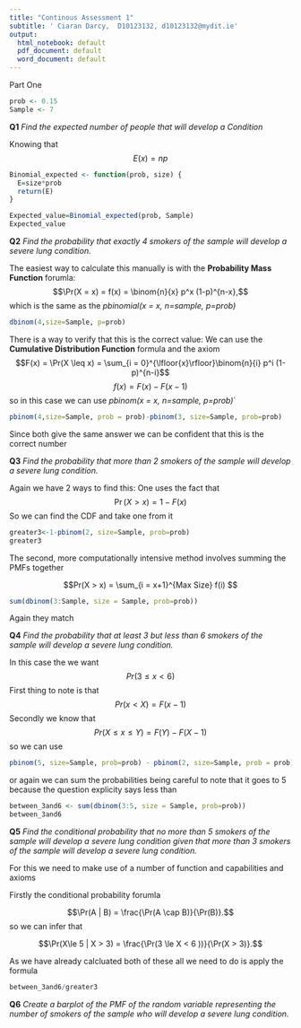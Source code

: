 ```yaml
---
title: "Continous Assessment 1"
subtitle: ' Ciaran Darcy,  D10123132, d10123132@mydit.ie'
output:
  html_notebook: default
  pdf_document: default
  word_document: default
---
```


Part One
```r
prob <- 0.15
Sample <- 7
```

**Q1** *Find the expected number of people that will develop a Condition*

Knowing that
$$E(x)=np$$

```r
Binomial_expected <- function(prob, size) {
  E=size*prob
  return(E)
}

Expected_value=Binomial_expected(prob, Sample)
Expected_value
```

**Q2** *Find the probability that exactly 4 smokers of the sample will develop a severe lung condition.*

The easiest way to calculate this manually is with the **Probability Mass Function** forumla:
$$\Pr(X = x) = f(x) = \binom{n}{x} p^x (1-p)^{n-x},$$
which is the same as the *pbinomial(x = x, n=sample, p=prob)*
```r
dbinom(4,size=Sample, p=prob)
```
There is a way to verify that this is the correct value: We can use the **Cumulative Distribution Function** formula and the axiom
$$F(x) = \Pr(X \leq x) = \sum_{i = 0}^{\lfloor{x}\rfloor}\binom{n}{i} p^i (1-p)^{n-i}$$
$$f(x)=F(x)-F(x-1)$$
so in this case we can use *pbinom(x = x, n=sample, p=prob)*`
```r
pbinom(4,size=Sample, prob = prob)-pbinom(3, size=Sample, prob=prob)
```
Since both give the same answer we can be confident that this is the correct number

**Q3** *Find the probability that more than 2 smokers of the sample will develop a severe lung condition.*

Again we have 2 ways to find this:
One uses the fact that 
$$\Pr(X > x) = 1-F(x)$$
So we can find the CDF and take one from it 

```r
greater3<-1-pbinom(2, size=Sample, prob=prob)
greater3

```
The second, more computationally intensive method involves 
summing the PMFs together 

$$Pr(X > x) =  \sum_{i = x+1}^{Max Size} f(i) $$
```r
sum(dbinom(3:Sample, size = Sample, prob=prob))

```
Again they match 

**Q4** *Find the probability that at least 3 but less than 6 smokers of the sample will develop a severe lung condition.*

In this case the we want 
$$Pr(3 \le x < 6 )$$
First thing to note is that 
$$Pr(x<X)= F(x-1)$$
Secondly we know that 
$$Pr(X\le x \le Y ) = F(Y)-F(X-1)$$
so we can use
```r
pbinom(5, size=Sample, prob=prob) - pbinom(2, size=Sample, prob = prob)

```
or again we can sum the probabilities being careful to note that it goes to 5 because the question explicity says less than
```r
between_3and6 <- sum(dbinom(3:5, size = Sample, prob=prob))
between_3and6

```
**Q5**  *Find the conditional probability that no more than 5 smokers of the sample will develop a severe lung condition given that more than 3 smokers of the sample will develop a severe lung condition.*

For this we need to make use of a number of function and capabilities and axioms

Firstly the conditional probability forumla

$$\Pr(A | B) = \frac{\Pr(A \cap B)}{\Pr(B)}.$$
so we can infer that 

$$\Pr(X\le 5 | X > 3) = \frac{\Pr(3 \le X < 6 ))}{\Pr(X > 3)}.$$

As we have already calcluated both of these all we need to do is apply the formula
```r
between_3and6/greater3

```
**Q6** *Create a barplot of the PMF of the random variable representing the number of smokers of the sample who will develop a severe lung condition.*


